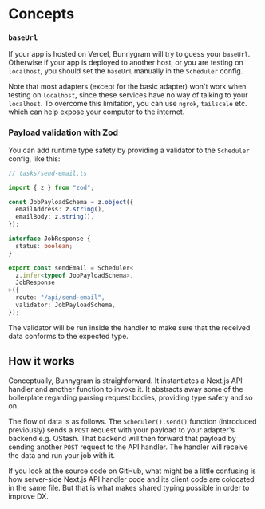 # Concepts

### `baseUrl`

If your app is hosted on Vercel, Bunnygram will try to guess your `baseUrl`. Otherwise if your app is deployed to another host, or you are testing on `localhost`, you should set the `baseUrl` manually in the `Scheduler` config.

Note that most adapters (except for the basic adapter) won't work when testing on `localhost`, since these services have no way of talking to your `localhost`. To overcome this limitation, you can use `ngrok`, `tailscale` etc. which can help expose your computer to the internet.

### Payload validation with Zod

You can add runtime type safety by providing a validator to the `Scheduler` config, like this:

```ts
// tasks/send-email.ts

import { z } from "zod";

const JobPayloadSchema = z.object({
  emailAddress: z.string(),
  emailBody: z.string(),
});

interface JobResponse {
  status: boolean;
}

export const sendEmail = Scheduler<
  z.infer<typeof JobPayloadSchema>,
  JobResponse
>({
  route: "/api/send-email",
  validator: JobPayloadSchema,
});
```

The validator will be run inside the handler to make sure that the received data conforms to the expected type.

## How it works

Conceptually, Bunnygram is straighforward. It instantiates a Next.js API handler and another function to invoke it. It abstracts away some of the boilerplate regarding parsing request bodies, providing type safety and so on.

The flow of data is as follows. The `Scheduler().send()` function (introduced previously) sends a `POST` request with your payload to your adapter's backend e.g. QStash. That backend will then forward that payload by sending another `POST` request to the API handler. The handler will receive the data and run your job with it.

If you look at the source code on GitHub, what might be a little confusing is how server-side Next.js API handler code and its client code are colocated in the same file. But that is what makes shared typing possible in order to improve DX.
